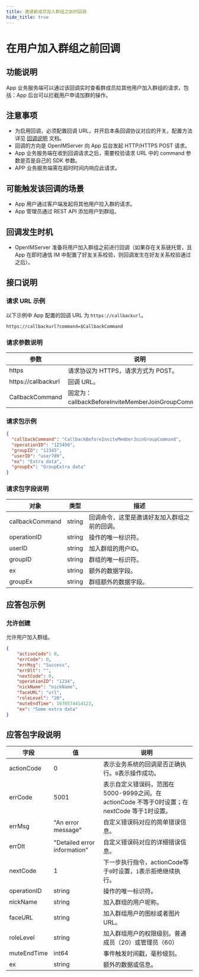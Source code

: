 ```yaml
---
title: 邀请新成员加入群组之前的回调
hide_title: true
---
```



# 在用户加入群组之前回调

## 功能说明
App 业务服务端可以通过该回调实时查看群成员拉其他用户加入群组的请求，包括：App 后台可以拦截用户申请加群的操作。

## 注意事项
- 为启用回调，必须配置回调 URL，并开启本条回调协议对应的开关。配置方法详见 [回调说明](../introduction) 文档。
- 回调的方向是 OpenIMServer 向 App 后台发起 HTTP/HTTPS POST 请求。
- App 业务服务端在收到回调请求之后，需要校验请求 URL 中的 command 参数是否是自己的 SDK 参数。
- APP 业务服务端需在超时时间内响应此请求。


## 可能触发该回调的场景
- App 用户通过客户端发起将其他用户拉入群的请求。
- App 管理员通过 REST API 添加用户到群组。

## 回调发生时机
- OpenIMServer 准备将用户加入群组之前进行回调（如果存在关系链托管，且 App 在即时通信 IM 中配置了好友关系校验，则回调发生在好友关系校验通过之后）。

## 接口说明

### 请求 URL 示例
以下示例中 App 配置的回调 URL 为 `https://callbackurl`。
```plaintext
https://callbackurl?command=$CallbackCommand
```

### 请求参数说明

| 参数                 | 说明                                                   |
| ------------------- | ------------------------------------------------------ |
| https               | 请求协议为 HTTPS，请求方式为 POST。                      |
| https://callbackurl | 回调 URL。                                               |
| CallbackCommand     | 固定为：callbackBeforeInviteMemberJoinGroupCommand。                |



### 请求包示例
```json
{
  "callbackCommand": "CallbackBeforeInviteMemberJoinGroupCommand",
  "operationID": "123456",
  "groupID": "12345",
  "userID": "user789",
  "ex": "Extra data",
  "groupEx": "GroupExtra data"
}

```


### 请求包字段说明

| 对象                     | 类型   | 描述                                                    |
|-------------------------|--------|----------------------------------------------------------------|
| callbackCommand         | string | 回调命令，这里是邀请好友加入群组之前的回调。                             |
| operationID             | string | 操作的唯一标识符。                                               |
| userID                  | string | 加入群组的用户ID。                                             |
| groupID                 | string | 群组的唯一标识符。                                               |
| ex                      | string | 额外的数据字段。                                                 |
| groupEx                 | string | 群组额外的数据字段。                                              |

## 应答包示例

### 允许创建
允许用户加入群组。

```json
{
    "actionCode": 0,
    "errCode": 0,
    "errMsg": "Success",
    "errDlt": "",
    "nextCode": 0,
    "operationID": "1234",
    "nickName": "nickName",
    "faceURL": "url",
    "roleLevel": "20",
    "muteEndTime": 1670574414123,
    "ex": "Some extra data"
}

```

## 应答包字段说明

| 字段         | 值                           | 说明                                       |
|-------------|------------------------------|------------------------------------------|
| actionCode  | 0                            | 表示业务系统的回调是否正确执行。`0`表示操作成功。     |
| errCode     | 5001                        | 表示自定义错误码，范围在5000-9999之间。在 actionCode 不等于0时设置；在 nextCode 等于1时设置。|
| errMsg      | "An error message"           | 自定义错误码对应的简单错误信息。|
| errDlt      | "Detailed error information" | 自定义错误码对应的详细错误信息。|
| nextCode    | 1                            | 下一步执行指令，actionCode等于`0`时设置，`1`表示拒绝继续执行。|
| operationID          | string | 操作的唯一标识符。                                               |
| nickName             | string | 加入群组的用户呢称。|
| faceURL              | string | 加入群组用户的图标或者图片URL。                         |
| roleLevel            | string | 加入群组用户的权限级别。普通成员（20）或管理员（60）|
| muteEndTime          | int64  | 事件触发时间戳，毫秒级别。                             |
| ex                   | string | 额外的数据或信息。                         |


